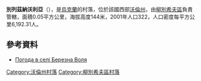 {{coord|51|46|33|N|25|37|32|E|scale:30000|display=title}}

'''別列茲納沃利亞'''（{{lang-uk|Березна Воля}}），是[[烏克蘭|烏克蘭]]的村落，位於該國西部[[沃倫州|沃倫州]]，由[[柳別希夫區|柳別希夫區]]負責管轄，面積0.05平方公里，海拔高度144米，2001年人口322，人口密度每平方公里6,192.31人。

==參考資料==
* [http://weather.in.ua/ua/volynskaja/992 Погода в селі Березна Воля]{{Wayback|url=http://weather.in.ua/ua/volynskaja/992 |date=20111219095725 }}

[[Category:沃倫州村落|Category:沃倫州村落]]
[[Category:柳別希夫區村落|Category:柳別希夫區村落]]


{{Volyn-geo-stub}}